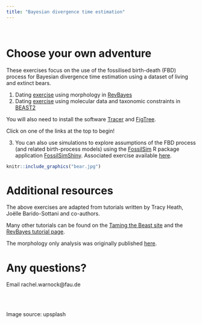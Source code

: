 ```yaml
---
title: "Bayesian divergence time estimation"
---
```


\

# Choose your own adventure

These exercises focus on the use of the fossilised birth-death (FBD) process for Bayesian divergence time estimation using a dataset of living and extinct bears.

1. Dating [exercise](exercise-01.html) using morphology in  [RevBayes](https://revbayes.github.io) 
2. Dating [exercise](https://taming-the-beast.org/tutorials/FBD-tutorial/) using molecular data and taxonomic constraints in [BEAST2](https://www.beast2.org/)

You will also need to install the software [Tracer](http://beast.community/tracer) and [FigTree](https://github.com/rambaut/figtree/releases).

Click on one of the links at the top to begin!

3. You can also use simulations to explore assumptions of the FBD process (and related birth-process models) using the [FossilSim](https://github.com/fossilsim/fossilsim) R package application [FossilSimShiny](https://github.com/fossilsim/FossilSimShiny). Associated exercise available [here](https://phylogenetics-fau.netlify.app/fossilsimshiny).

```r
knitr::include_graphics("bear.jpg")
```

# Additional resources

The above exercises are adapted from tutorials written by Tracy Heath, Joëlle Barido-Sottani and co-authors. 

Many other tutorials can be found on the [Taming the Beast site](https://taming-the-beast.org/tutorials/) and the [RevBayes tutorial page](https://revbayes.github.io/tutorials/).

The morphology only analysis was originally published [here](https://hal.inria.fr/PGE/hal-02536394).


# Any questions?

Email rachel.warnock@fau.de

\
\

Image source: upsplash

